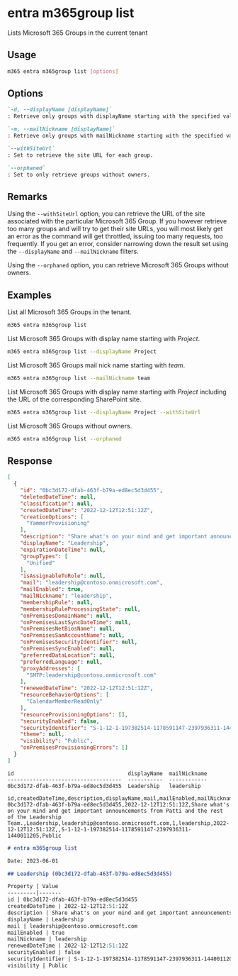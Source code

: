 
# entra m365group list

Lists Microsoft 365 Groups in the current tenant

## Usage

```sh
m365 entra m365group list [options]
```

## Options

```md definition-list
`-d, --displayName [displayName]`
: Retrieve only groups with displayName starting with the specified value.

`-m, --mailNickname [displayName]`
: Retrieve only groups with mailNickname starting with the specified value.

`--withSiteUrl`
: Set to retrieve the site URL for each group.

`--orphaned`
: Set to only retrieve groups without owners.
```

<Global />

## Remarks

Using the `--withSiteUrl` option, you can retrieve the URL of the site associated with the particular Microsoft 365 Group. If you however retrieve too many groups and will try to get their site URLs, you will most likely get an error as the command will get throttled, issuing too many requests, too frequently. If you get an error, consider narrowing down the result set using the `--displayName` and `--mailNickname` filters.

Using the `--orphaned` option, you can retrieve Microsoft 365 Groups without owners.

## Examples

List all Microsoft 365 Groups in the tenant.

```sh
m365 entra m365group list
```

List Microsoft 365 Groups with display name starting with _Project_.

```sh
m365 entra m365group list --displayName Project
```

List Microsoft 365 Groups mail nick name starting with _team_.

```sh
m365 entra m365group list --mailNickname team
```

List Microsoft 365 Groups with display name starting with _Project_ including the URL of the corresponding SharePoint site.

```sh
m365 entra m365group list --displayName Project --withSiteUrl
```

List Microsoft 365 Groups without owners.

```sh
m365 entra m365group list --orphaned
```

## Response

<Tabs>
  <TabItem value="JSON">

  ```json
  [
    {
      "id": "0bc3d172-dfab-463f-b79a-ed8ec5d3d455",
      "deletedDateTime": null,
      "classification": null,
      "createdDateTime": "2022-12-12T12:51:12Z",
      "creationOptions": [
        "YammerProvisioning"
      ],
      "description": "Share what's on your mind and get important announcements from Patti and the rest of the Leadership Team.",
      "displayName": "Leadership",
      "expirationDateTime": null,
      "groupTypes": [
        "Unified"
      ],
      "isAssignableToRole": null,
      "mail": "leadership@contoso.onmicrosoft.com",
      "mailEnabled": true,
      "mailNickname": "leadership",
      "membershipRule": null,
      "membershipRuleProcessingState": null,
      "onPremisesDomainName": null,
      "onPremisesLastSyncDateTime": null,
      "onPremisesNetBiosName": null,
      "onPremisesSamAccountName": null,
      "onPremisesSecurityIdentifier": null,
      "onPremisesSyncEnabled": null,
      "preferredDataLocation": null,
      "preferredLanguage": null,
      "proxyAddresses": [
        "SMTP:leadership@contoso.onmicrosoft.com"
      ],
      "renewedDateTime": "2022-12-12T12:51:12Z",
      "resourceBehaviorOptions": [
        "CalendarMemberReadOnly"
      ],
      "resourceProvisioningOptions": [],
      "securityEnabled": false,
      "securityIdentifier": "S-1-12-1-197382514-1178591147-2397936311-1440011205",
      "theme": null,
      "visibility": "Public",
      "onPremisesProvisioningErrors": []
    }
  ]
  ```

  </TabItem>
  <TabItem value="Text">

  ```text
  id                                    displayName  mailNickname
  ------------------------------------  -----------  ------------
  0bc3d172-dfab-463f-b79a-ed8ec5d3d455  Leadership   leadership  
  ```

  </TabItem>
  <TabItem value="CSV">

  ```csv
  id,createdDateTime,description,displayName,mail,mailEnabled,mailNickname,renewedDateTime,securityEnabled,securityIdentifier,visibility
  0bc3d172-dfab-463f-b79a-ed8ec5d3d455,2022-12-12T12:51:12Z,Share what's on your mind and get important announcements from Patti and the rest of the Leadership Team.,Leadership,leadership@contoso.onmicrosoft.com,1,leadership,2022-12-12T12:51:12Z,,S-1-12-1-197382514-1178591147-2397936311-1440011205,Public
  ```

  </TabItem>
  <TabItem value="Markdown">

  ```md
  # entra m365group list

  Date: 2023-06-01

  ## Leadership (0bc3d172-dfab-463f-b79a-ed8ec5d3d455)

  Property | Value
  ---------|-------
  id | 0bc3d172-dfab-463f-b79a-ed8ec5d3d455
  createdDateTime | 2022-12-12T12:51:12Z
  description | Share what's on your mind and get important announcements from Patti and the rest of the Leadership Team.
  displayName | Leadership
  mail | leadership@contoso.onmicrosoft.com
  mailEnabled | true
  mailNickname | leadership
  renewedDateTime | 2022-12-12T12:51:12Z
  securityEnabled | false
  securityIdentifier | S-1-12-1-197382514-1178591147-2397936311-1440011205
  visibility | Public
  ```

  </TabItem>
</Tabs>
